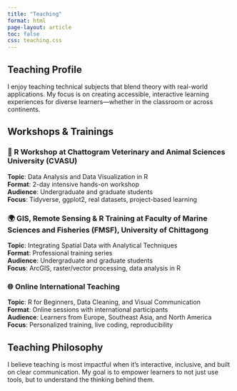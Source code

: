 ```yaml
---
title: "Teaching"
format: html
page-layout: article
toc: false
css: teaching.css
---
```


## Teaching Profile

I enjoy teaching technical subjects that blend theory with real-world applications. My focus is on creating accessible, interactive learning experiences for diverse learners—whether in the classroom or across continents.

## Workshops & Trainings

### 📍 R Workshop at Chattogram Veterinary and Animal Sciences University (CVASU)  
**Topic**: Data Analysis and Data Visualization in R  
**Format**: 2-day intensive hands-on workshop  
**Audience**: Undergraduate and graduate students  
**Focus**: Tidyverse, ggplot2, real datasets, project-based learning

### 🌍 GIS, Remote Sensing & R Training at Faculty of Marine Sciences and Fisheries (FMSF), University of Chittagong
**Topic**: Integrating Spatial Data with Analytical Techniques  
**Format**: Professional training series  
**Audience**: Undergraduate and graduate students  
**Focus**: ArcGIS, raster/vector processing, data analysis in R

### 🌐 Online International Teaching  
**Topic**: R for Beginners, Data Cleaning, and Visual Communication  
**Format**: Online sessions with international participants  
**Audience**: Learners from Europe, Southeast Asia, and North America  
**Focus**: Personalized training, live coding, reproducibility

## Teaching Philosophy

I believe teaching is most impactful when it’s interactive, inclusive, and built on clear communication. My goal is to empower learners to not just use tools, but to understand the thinking behind them.



